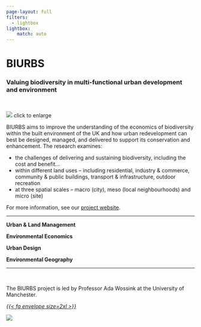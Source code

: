 ```yaml
---
page-layout: full
filters:
  - lightbox
lightbox: 
    match: auto
---
```


# BIURBS
### Valuing biodiversity in multi-functional urban development and environment

<br />

::: {.grid}

::: {.g-col-12 .g-col-md-5}


![](images/BIURBS.png){fig-alt="architect's isometric sketch of an urban area with integrated multifunctional green infrastructure, including living walls, street planting, marginal scrub areas and shared gardens"}
[click to enlarge]{.text-secondary}


:::

::: {.g-col-12 .g-col-md-7}

BIURBS aims to improve the understanding of the economics of biodiversity within the built environment of the UK and how urban redevelopment can best be designed, managed, and delivered to support its conservation and enhancement. The research examines: 

* the challenges of delivering and sustaining biodiversity, including the cost and benefit...
* within different land uses – including residential, industry & commerce, community & public buildings, transport & infrastructure, outdoor recreation 
* at three spatial scales – macro (city), meso (local neighbourhoods) and micro (site)

For more information, see our [project website](https://www.biurbs.org/).

:::

:::

<hr />

::: {.grid}

::: {.g-col-6 .g-col-md-3 .text-center}

**Urban & Land Management**

:::

::: {.g-col-6 .g-col-md-3 .text-center}

**Environmental Economics**

:::

::: {.g-col-6 .g-col-md-3 .text-center}

**Urban Design**

:::

::: {.g-col-6 .g-col-md-3 .text-center}

**Environmental Geography**

:::

:::

<hr />

::: {.grid}

::: {.g-col-12 .g-col-md-9}

<br />

The BIURBS project is led by Professor Ada Wossink at the University of Manchester.

<div class="text-center">
<a href="mailto:ada.wossink@manchester.ac.uk"><i>{{< fa envelope size=2xl >}}</i></a>
</div>

:::

::: {.g-col-12 .g-col-md-3}

```{=html}
<img src="http://personalpages.manchester.ac.uk/staff/Ada.Wossink/Ada_Wossink.jpg" class="profile-shape-circle profile-image" >
```

:::


:::
